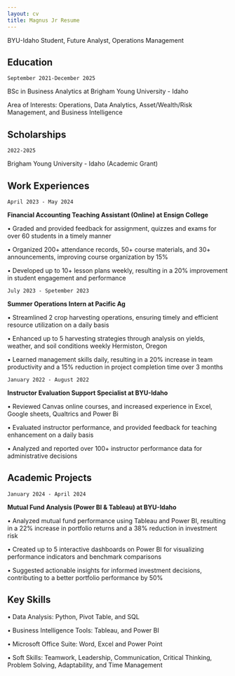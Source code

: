 ```yaml
---
layout: cv
title: Magnus Jr Resume
---
```



BYU-Idaho Student, Future Analyst, Operations Management



## Education

`September 2021-December 2025`

BSc in Business Analytics at Brigham Young University - Idaho

Area of Interests: Operations, Data Analytics, Asset/Wealth/Risk Management, and Business Intelligence 


## Scholarships

`2022-2025`

Brigham Young University - Idaho (Academic Grant) 


## Work Experiences

`April 2023 - May 2024`

**Financial Accounting Teaching Assistant (Online) at Ensign College**

• Graded and provided feedback for assignment, quizzes and exams for over 60 students in a timely manner 

• Organized 200+ attendance records, 50+ course materials, and 30+ announcements, improving course organization by 15% 

• Developed up to 10+ lesson plans weekly, resulting in a 20% improvement in student engagement and performance 

`July 2023 - Spetember 2023`

**Summer Operations Intern at Pacific Ag**

• Streamlined 2 crop harvesting operations, ensuring timely and efficient resource utilization on a daily basis 

• Enhanced up to 5 harvesting strategies through analysis on yields, weather, and soil conditions weekly 
Hermiston, Oregon 

• Learned management skills  daily, resulting in a 20% increase in team productivity and a 15% reduction in project completion time over 3 months 



`January 2022 - August 2022`

**Instructor Evaluation Support Specialist at BYU-Idaho**

• Reviewed Canvas online courses, and increased experience in Excel, Google sheets, Qualtrics and Power Bi 

• Evaluated instructor performance, and provided feedback for teaching enhancement on a daily basis 

• Analyzed and reported over 100+ instructor performance data for administrative decisions 



## Academic Projects

`January 2024 - April 2024`

**Mutual Fund Analysis (Power BI & Tableau) at BYU-Idaho**

• Analyzed mutual fund performance using Tableau and Power BI, resulting in a 22% increase in portfolio returns and a 38% reduction in investment risk 

• Created up to 5 interactive dashboards on Power BI for visualizing performance indicators and benchmark comparisons 

• Suggested actionable insights for informed investment decisions, contributing to a better portfolio performance by 50% 



## Key Skills 

• Data Analysis: Python, Pivot Table, and SQL 

• Business Intelligence Tools: Tableau, and Power BI 

• Microsoft Office Suite: Word, Excel and Power Point 

• Soft Skills: Teamwork, Leadership, Communication, Critical Thinking, Problem Solving, Adaptability, and Time Management


<!-- ### Footer

Last updated: May 2013 -->